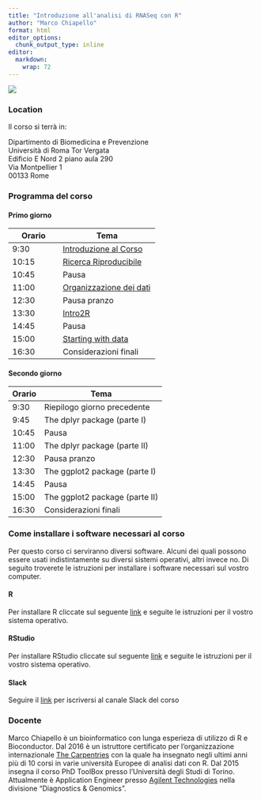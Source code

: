 ```yaml
---
title: "Introduzione all'analisi di RNASeq con R"
author: "Marco Chiapello"
format: html
editor_options: 
  chunk_output_type: inline
editor: 
  markdown: 
    wrap: 72
---
```


![](materials/images/R2.png)

### Location

Il corso si terrà in:

Dipartimento di Biomedicina e Prevenzione    
Università di Roma Tor Vergata    
Edificio E Nord 2 piano aula 290    
Via Montpellier 1    
00133 Rome    

### Programma del corso

#### Primo giorno

| Orario     | Tema                  |
|------------|-----------------------|
|9:30| [Introduzione al Corso](materials/M1_intro.qmd)   |
|10:15| [Ricerca Riproducibile](https://phd-toolbox-course.github.io/2022_PhD_Toolbox_course/M4_RicercaRiproducibile.html#1)       |
|10:45| Pausa                   |
|11:00| [Organizzazione dei dati](https://datacarpentry.org/spreadsheet-ecology-lesson/)|
|12:30| Pausa pranzo            |
|13:30| [Intro2R](materials/M3_introR.qmd)
|14:45| Pausa                   |
|15:00| [Starting with data](https://datacarpentry.org/R-ecology-lesson/02-starting-with-data.html)|
|16:30| Considerazioni finali   | 



#### Secondo giorno

| Orario     | Tema                  |
|------------|-----------------------|
|9:30  | Riepilogo giorno precedente| 
|9:45  | The dplyr package (parte I)|
|10:45 | Pausa                  | 
|11:00 | The dplyr package (parte II)|
|12:30 | Pausa pranzo           | 
|13:30 | The ggplot2 package (parte I)      |
|14:45 | Pausa                  | 
|15:00 | The ggplot2 package (parte II)      |              
|16:30 | Considerazioni finali  |


### Come installare i software necessari al corso

Per questo corso ci serviranno diversi software. Alcuni dei quali possono essere
usati indistintamente su diversi sistemi operativi, altri invece no. Di seguito troverete
le istruzioni per installare i software necessari sul vostro computer.

#### R

Per installare R cliccate sul seguente [link](https://cran.r-project.org) e seguite le istruzioni per il vostro sistema operativo.

#### RStudio

Per installare RStudio cliccate sul seguente [link](https://posit.co/download/rstudio-desktop/) e seguite le istruzioni per il vostro sistema operativo.

#### Slack
Seguire il [link](https://revelotraining.slack.com/archives/C05070Z7ET0) per iscriversi al canale Slack del corso

### Docente

Marco Chiapello è un bioinformatico con lunga esperieza di utilizzo di R
e Bioconductor. Dal 2016 è un istruttore certificato per
l'organizzazione internazionale [The
Carpentries](https://carpentries.org) con la quale ha insegnato negli
ultimi anni più di 10 corsi in varie università Europee di analisi dati
con R. Dal 2015 insegna il corso PhD ToolBox presso l'Università degli
Studi di Torino. Attualmente è Application Engineer presso [Agilent
Technologies](https://www.agilent.com) nella divisione "Diagnostics &
Genomics".
